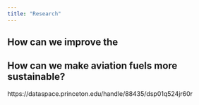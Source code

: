 ```yaml
---
title: "Research"
---
```


## How can we improve the 

### 

## How can we make aviation fuels more sustainable? 

https://dataspace.princeton.edu/handle/88435/dsp01q524jr60r
